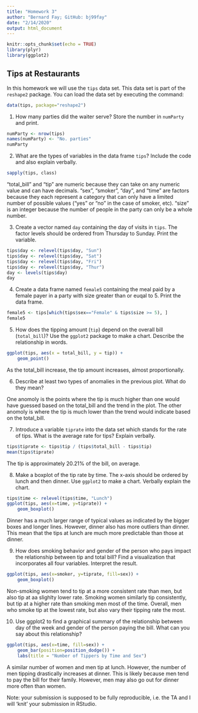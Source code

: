 ```yaml
---
title: "Homework 3"
author: "Bernard Fay; GitHub: bj99fay"
date: "2/14/2020"
output: html_document
---
```


```r
knitr::opts_chunk$set(echo = TRUE)
library(plyr)
library(ggplot2)
```

## Tips at Restaurants

In this homework we will use the `tips` data set. This data set is part of the `reshape2` package. You can load the data set by executing the command:
```r
data(tips, package="reshape2")
```


1. How many parties did the waiter serve? Store the number in `numParty` and print.

```r
numParty <- nrow(tips)
names(numParty) <- "No. parties"
numParty
```

2. What are the types of variables in the data frame `tips`? Include the code and also explain verbally.

```r
sapply(tips, class)
```

"total_bill" and "tip" are numeric because they can take on any numeric value and can have decimals. "sex", "smoker", "day", and "time" are factors because they each represent a category that can only have a limited number of possible values ("yes" or "no" in the case of smoker, etc). "size" is an integer because the number of people in the party can only be a whole number.


3. Create a vector named `day` containing the day of visits in `tips`. The factor levels should be ordered from Thursday to Sunday. Print the variable.

```r
tips$day <- relevel(tips$day, "Sun")
tips$day <- relevel(tips$day, "Sat")
tips$day <- relevel(tips$day, "Fri")
tips$day <- relevel(tips$day, "Thur")
day <- levels(tips$day)
day
```

4. Create a data frame named `female5` containing the meal paid by a female payer in a party with size greater than or euqal to 5. Print the data frame.

```r
female5 <- tips[which(tips$sex=="Female" & tips$size >= 5), ]
female5
```

5. How does the tipping amount (`tip`) depend on the overall bill (`total_bill`)? Use the `ggplot2` package to make a chart. Describe the relationship in words.  

```r
ggplot(tips, aes(x = total_bill, y = tip)) +
    geom_point()
```

As the total_bill increase, the tip amount increases, almost proportionally.

6. Describe at least two types of anomalies in the previous plot. What do they mean?

One anomoly is the points where the tip is much higher than one would have guessed based on the total_bill and the trend in the plot. The other anomoly is where the tip is much lower than the trend would indicate based on the total_bill.

7. Introduce a variable `tiprate` into the data set which stands for the rate of tips. What is the average rate for tips? Explain verbally. 

```r
tips$tiprate <- tips$tip / (tips$total_bill - tips$tip)
mean(tips$tiprate)
```

The tip is approximately 20.21% of the bill, on average.

8. Make a boxplot of the tip rate by time. The x-axis should be ordered by lunch and then dinner. Use `ggplot2` to make a chart. Verbally explain the chart.

```r
tips$time <- relevel(tips$time, "Lunch")
ggplot(tips, aes(x=time, y=tiprate)) + 
    geom_boxplot()
```

Dinner has a much larger range of typical values as indicated by the bigger boxes and longer lines. However, dinner also has more outliers than dinner. This mean that the tips at lunch are much more predictable than those at dinner.

9. How does smoking behavior and gender of the person who pays impact the relationship between tip and total bill? Find a visualization that incorporates all four variables. Interpret the result.

```r
ggplot(tips, aes(x=smoker, y=tiprate, fill=sex)) + 
    geom_boxplot()
```

Non-smoking women tend to tip at a more consistent rate than men, but also tip at aa slighlty lower rate. Smoking women similarly tip consistently, but tip at a higher rate than smoking men most of the time. Overall, men who smoke tip at the lowest rate, but also vary their tipping rate the most.

10. Use ggplot2 to find a graphical summary of the relationship between day of the week and gender of the person paying the bill. What can you say about this relationship?

```r
ggplot(tips, aes(x=time, fill=sex)) + 
    geom_bar(position=position_dodge()) + 
    labs(title = "Number of Tippers by Time and Sex")
```

A similar number of women and men tip at lunch. However, the number of men tipping drastically increases at dinner. This is likely because men tend to pay the bill for their family. However, men may also go out for dinner more often than women.


Note: your submission is supposed to be fully reproducible, i.e. the TA and I will 'knit' your submission in RStudio. 

